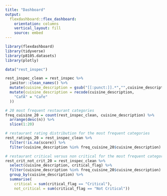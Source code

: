 ```yaml
---
title: "Dashboard"
output: 
  flexdashboard::flex_dashboard:
    orientation: columns
    vertical_layout: fill
    source: embed
---
```


```r
library(flexdashboard)
library(tidyverse)
library(p8105.datasets)
library(plotly)
```

```r
data("rest_inspec")

rest_inspec_clean = rest_inspec %>%
  janitor::clean_names() %>% 
  mutate(cuisine_description = gsub("[[:punct:]].*","",cuisine_description)) %>%
  mutate(cuisine_description = recode(cuisine_description,
    "CafÃ" = "Cafe"
  ))

# 20 most frequent restaurant categories
freq_cuisine_20 = count(rest_inspec_clean, cuisine_description) %>%
  arrange(desc(n)) %>%
  slice(1:20)

# restaurant rating distribution for the most frequent categories
rest_ratings_20 = rest_inspec_clean %>%
  filter(!is.na(score)) %>%
  filter(cuisine_description %in% freq_cuisine_20$cuisine_description)

# restaurant critical versus non critical for the most frequent categories
rest_crit_not_crit_20 = rest_inspec_clean %>%
  select(cuisine_description, critical_flag) %>%
  filter(cuisine_description %in% freq_cuisine_20$cuisine_description) %>%
  group_by(cuisine_description) %>%
  summarise(
    critical = sum(critical_flag == "Critical"),
    not_critical = sum(critical_flag == "Not Critical"))
```

